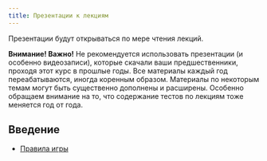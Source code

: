 ```yaml
---
title: Презентации к лекциям
---
```


Презентации будут открываться по мере чтения лекций.

**Внимание! Важно!**  Не рекомендуется использовать презентации (и особенно видеозаписи), которые скачали ваши предшественники, проходя этот курс в прошлые годы. Все материалы каждый год переабатываются, иногда коренным образом. Материалы по некоторым темам могут быть существенно дополнены и расширены. Особенно обращаем внимание на то, что содержание тестов по лекциям тоже меняется год от года. 


<!-- Версия для биологов -->

## Введение

- [Правила игры](Presentations/Lecture Introduction.pdf)

<!-- ## Лекция 1. -->

<!-- - [Предмет экологии](Presentations//Lecture 1 2021 Предмет экологии.pptx) -->

<!-- ## Лекция 2. -->

<!-- - [Аутэкология](Presentations//Lecture 2 Аутэкология .pdf) -->


<!-- ## Лекция 3. -->

<!-- - [Демэкология](Presentations//Lecture 3 Демэкология.pdf) -->


<!-- ## Лекция 4. -->

<!-- - [Динамика популяции](Presentations//Lecture 4 Динамика популяции.pdf) -->


<!-- ## Лекция 5. -->

<!-- - [Взаимоотношения организмов (часть 1)](Presentations//Lecture 5 Взаимоотношения часть 1.pdf) -->


<!-- ## Лекция 6. -->

<!-- - [Взаимоотношения организмов (часть 2)](Presentations//Lecture 6 Взаимоотношения часть 2.pdf) -->

<!-- ## Лекция 7. -->

<!-- - [Конкурентные отношения](Presentations//Lecture 7 Конкуренция.pdf) -->


<!-- ## Лекция 8. -->

<!-- - [Трофические связи](Presentations//Lecture 8 Трофические отношения.pdf) -->



<!-- ## Лекция 9. -->

<!-- - [Симбиозы](Presentations//Lecture 9 Симбиозы.pdf) -->



<!-- ## Лекция 10. -->

<!-- - [Структура сообщества](Presentations//Lecture 10 Структура сообщества.pdf) -->


<!-- ## Лекция 11 и 12. -->

<!-- - [Экосистемы и сукцессии](Presentations//Lecture 11 Экосистема19.pdf) -->


<!-- - [Экосистемы хорологические единицы](Presentations//Lecture 13 Экосистемы хорологические единицы.pdf) -->


<!-- ## Презентация для семинара по теме "Температура и живые системы" -->

<!-- - [Температура](Presentations//Temperature living systems.pdf) -->







<!-- Версия для биотехнологов -->

<!-- ## Введение -->

<!-- - [Правила игры](Presentations/Lecture Introduction (биотехнологи).pdf) -->

<!-- ## Лекция 1. -->

<!-- - [Предмет экологии](Presentations//Введение в ОТС. Суть экологии (биотехнологи).pdf) -->

<!-- ## Лекция 2. -->

<!-- - [Аутэкология](Presentations/Аутэкология (биотехнологи).pdf) -->



<!-- ## Лекция 3. -->

<!-- - [Демэкология](Presentations//Lecture 3 Демэкология.pdf) -->



<!-- ## Лекция 3. -->

<!-- - [Демэкология](Presentations//Популяции и их структура (биотехнологи).pdf) -->



<!-- ## Лекция 4. -->

<!-- - [Динамика популяции](Presentations//Динамика популяции (биотехнологи).pdf) -->


<!-- ## Лекция 5. -->

<!-- - [Взаимоотношения организмов](Presentations//Взаимоотношения организмов (биотехнологи).pdf) -->

<!-- - [Классификация симфизиологических связей (по В. Н. Белемишеву)](Presentations//Lecture 5 Взаимоотношения часть 1.pdf) -->

<!-- - [Видео лекции про симфизиологические связи](https://drive.google.com/file/d/1qkhwZqhE-mmFarFXI5Vgyts-hiCnNuA4/view?usp=sharing) -->


<!-- ## Лекция 6. -->

<!-- - [Трофические связи](Presentations//Трофические связи (биотехнологи).pdf) -->

<!-- - [Симбиозы](Presentations//Lecture 9 Симбиозы.pdf) -->
<!-- - [Симбиозы. Видео](https://drive.google.com/file/d/1ikI8bSG5vgUVa_CZpeQvYBeJ8jqUoKk0/view?usp=sharing) -->


<!-- ## Лекция 7. -->

<!-- - [Конкуренция, экологические ниши и структура сообществ](Presentations//Конкурентные отношения и структура сообществ (биотехнологи).pdf) -->

<!-- ## Лекция 8. -->

<!-- - [Глобальные круговороты](Presentations//Биогеохимические циклы (биотехнологи).pdf) -->




<!-- ## Лекция 8. -->


<!-- - [Структура и динамика сообщества](Presentations//Структура и динамика сообществ (биотехнологи).pdf) -->



<!-- ## Лекция 7. -->

<!-- - [Конкурентные отношения](Presentations//Lecture 7 Конкуренция.pdf) -->


<!-- ## Лекция 8. -->

<!-- - [Трофические связи](Presentations//Lecture 8 Трофические отношения.pdf) -->



<!-- ## Лекция 9. -->

<!-- - [Симбиозы](Presentations//Lecture 9 Симбиозы.pdf) -->



<!-- ## Лекция 10. -->

<!-- - [Структура сообщества](Presentations//Lecture 10 Структура сообщества.pdf) -->


<!-- ## Лекция 11 и 12. -->

<!-- - [Экосистемы и сукцессии](Presentations//Lecture 11 Экосистема19.pdf) -->


<!-- - [Экосистемы хорологические единицы](Presentations//Lecture 13 Экосистемы хорологические единицы.pdf) -->


<!-- ## Презентация для семинара по теме "Температура и живые системы" -->

<!-- - [Температура](Presentations//Temperature living systems.pdf) -->






